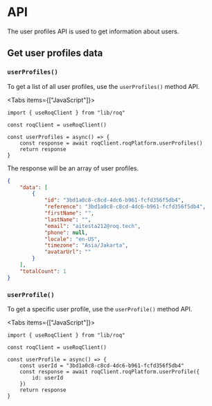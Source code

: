 
# API

The user profiles API is used to get information about users.

## Get user profiles data

### `userProfiles()`

To get a list of all user profiles, use the `userProfiles()` method API. 

<Tabs items={["JavaScript"]}>
<Tab>
```tsx
import { useRoqClient } from "lib/roq"

const roqClient = useRoqClient()

const userProfiles = async() => {
    const response = await roqClient.roqPlatform.userProfiles()
    return response
}
```

The response will be an array of user profiles.

```json
{
    "data": [
        {
            "id": "3bd1a0c8-c8cd-4dc6-b961-fcfd356f5db4",
            "reference": "3bd1a0c8-c8cd-4dc6-b961-fcfd356f5db4",
            "firstName": "",
            "lastName": "",
            "email": "aitesta212@roq.tech",
            "phone": null,
            "locale": "en-US",
            "timezone": "Asia/Jakarta",
            "avatarUrl": ""
        }
    ],
    "totalCount": 1
}
```
</Tab>
</Tabs>

### `userProfile()`

To get a specific user profile, use the `userProfile()` method API. 

<Tabs items={["JavaScript"]}>
<Tab>
```tsx
import { useRoqClient } from "lib/roq"

const roqClient = useRoqClient()

const userProfile = async() => {
    const userId = "3bd1a0c8-c8cd-4dc6-b961-fcfd356f5db4"
    const response = await roqClient.roqPlatform.userProfile({
		id: userId
    })
    return response
}
```
</Tab>
</Tabs>

